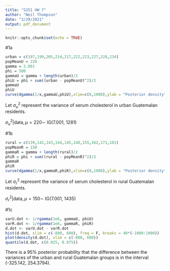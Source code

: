 ---
title: "S251 HW 7"
author: "Neil Thompson"
date: "3/29/2021"
output: pdf_document
---

```{r setup, include=FALSE}
knitr::opts_chunk$set(echo = TRUE)
```
#1a

```{r 1a}
urban = c(197,199,205,214,217,222,223,227,228,234)
popMeanU = 220
gamma = 2.001
phi = 500
gammaU = gamma + length(urban)/2
phiU = phi + sum((urban - popMeanU)^2)/2
gammaU
phiU
curve(dgamma(1/x,gammaU,phiU),xlim=c(0,1000),ylab = "Posterior density", xlab = expression(sigma[u]^2))
```

Let $\sigma_u^2$ represent the variance of serum cholesterol in urban Guatemalan residents.

$\sigma_u^2|$data$, \mu = 220 \sim$ IG(7.001, 1281)

#1b

```{r 1b}
rural = c(139,142,143,144,145,148,155,162,171,181)
popMeanR = 150
gammaR = gamma + length(rural)/2
phiR = phi + sum((rural - popMeanR)^2)/2
gammaR
phiR
curve(dgamma(1/x,gammaR,phiR),xlim=c(0,1000),ylab = "Posterior density", xlab = expression(sigma[r]^2))
```

Let $\sigma_r^2$ represent the variance of serum cholesterol in rural Guatemalan residents.

$\sigma_r^2|$data$, \mu = 150 \sim$ IG(7.001, 1435)

#1c

```{r 1c}
varU.dot <- 1/rgamma(1e6, gammaU, phiU)
varR.dot <- 1/rgamma(1e6, gammaR, phiR)
d.dot <- varU.dot - varR.dot
hist(d.dot, xlim = c(-800, 600), freq = F, breaks = 40*(-1000:1000))
plot(density(d.dot), xlim = c(-800, 600))
quantile(d.dot, c(0.025, 0.975))
```

There is a 95% posterior probability that the difference between the variances of the urban and rural Guatemalan groups is in the interval (-325.142, 254.3794).